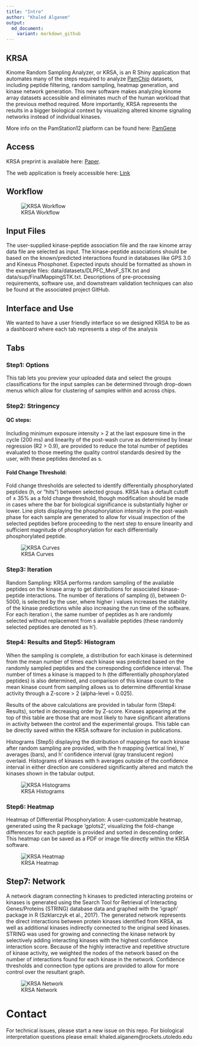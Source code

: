 ```yaml
---
title: "Intro"
author: "Khaled Alganem"
output:
  md_document:
    variant: markdown_github
---
```



## KRSA

Kinome Random Sampling Analyzer, or KRSA, is an R Shiny application that automates many of the steps required to analyze [PamChip]("https://pamgene.com/technology/") datasets, including peptide filtering, random sampling, heatmap generation, and kinase network generation. This new software makes analyzing kinome array datasets accessible and eliminates much of the human workload that the previous method required. More importantly, KRSA represents the results in a bigger biological context by visualizing altered kinome signaling networks instead of individual kinases.

More info on the PamStation12 platform can be found here: [PamGene]("https://pamgene.com/")


## Access

KRSA preprint is available here: [Paper]("https://www.biorxiv.org/content/10.1101/2020.08.26.268581v1").

The web application is freely accessible here: [Link]("")



## Workflow

![KRSA Workflow](figures/workflow.jpg)

## Input Files

The user-supplied kinase-peptide association file and the raw kinome array data file are selected as input. The kinase-peptide associations should be based on the known/predicted interactions found in databases like GPS 3.0 and Kinexus Phosphonet. Expected inputs should be formatted as shown in the example files: data/datasets/DLPFC_MvsF_STK.txt and data/sup/FinalMappingSTK.txt. Descriptions of pre-processing requirements, software use, and downstream validation techniques can also be found at the associated project GitHub.




## Interface and Use

We wanted to have a user friendly interface so we designed KRSA to be as a dashboard where each tab represents a step of the analysis 


## Tabs

### Step1: Options

This tab lets you preview your uploaded data and select the groups classifications for the input samples can be determined through drop-down menus which allow for clustering of samples within and across chips. 



### Step2: Stringency


#### QC steps:

Including minimum exposure intensity > 2 at the last exposure time in the cycle (200 ms) and linearity of the post-wash curve as determined by linear regression (R2 > 0.9), are provided to reduce the total number of peptides evaluated to those meeting the quality control standards desired by the user, with these peptides denoted as s. 


#### Fold Change Threshold:

Fold change thresholds are selected to identify differentially phosphorylated peptides (h, or “hits”) between selected groups. KRSA has a default cutoff of ± 35% as a fold change threshold, though modification should be made in cases where the bar for biological significance is substantially higher or lower. Line plots displaying the phosphorylation intensity in the post-wash phase for each sample are generated to allow for visual inspection of the selected peptides before proceeding to the next step to ensure linearity and sufficient magnitude of phosphorylation for each differentially phosphorylated peptide.

![KRSA Curves](figures/curves.gif)



### Step3: Iteration

Random Sampling: KRSA performs random sampling of the available peptides on the kinase array to get distributions for associated kinase-peptide interactions. The number of iterations of sampling (i), between 0-5000, is selected by the user, where higher i values increases the stability of the kinase predictions while also increasing the run time of the software. For each iteration i, the same number of peptides as h are randomly selected without replacement from s available peptides (these randomly selected peptides are denoted as h’).



### Step4: Results and Step5: Histogram

When the sampling is complete, a distribution for each kinase is determined from the mean number of times each kinase was predicted based on the randomly sampled peptides and the corresponding confidence interval. The number of times a kinase is mapped to h (the differentially phosphorylated peptides) is also determined, and comparison of this kinase count to the mean kinase count from sampling allows us to determine differential kinase activity through a Z-score > 2 (alpha-level = 0.025).

Results of the above calculations are provided in tabular form (Step4: Results), sorted in decreasing order by Z-score. Kinases appearing at the top of this table are those that are most likely to have significant alterations in activity between the control and the experimental groups. This table can be directly saved within the KRSA software for inclusion in publications.

Histograms (Step5) displaying the distribution of mappings for each kinase after random sampling are provided, with the h mapping (vertical line), h’ averages (bars), and h’ confidence interval (gray translucent region) overlaid. Histograms of kinases with h averages outside of the confidence interval in either direction are considered significantly altered and match the kinases shown in the tabular output.

![KRSA Histograms](figures/hits.jpg)



### Step6: Heatmap
Heatmap of Differential Phosphorylation: A user-customizable heatmap, generated using the R package ‘gplots2’, visualizing the fold-change differences for each peptide is provided and sorted in descending order. This heatmap can be saved as a PDF or image file directly within the KRSA software.

![KRSA Heatmap](figures/heatmap.jpg)



## Step7: Network
A network diagram connecting h kinases to predicted interacting proteins or kinases is generated using the Search Tool for Retrieval of Interacting Genes/Proteins (STRING) database data and graphed with the ‘igraph’ package in R (Szklarczyk et al., 2017). The generated network represents the direct interactions between protein kinases identified from KRSA, as well as additional kinases indirectly connected to the original seed kinases. STRING was used for growing and connecting the kinase network by selectively adding interacting kinases with the highest confidence interaction score. Because of the highly interactive and repetitive structure of kinase activity, we weighted the nodes of the network based on the number of interactions found for each kinase in the network. Confidence thresholds and connection type options are provided to allow for more control over the resultant graph.

![KRSA Network](figures/networks.jpg)


# Contact

For technical issues, please start a new issue on this repo.
For biological interpretation questions please email: khaled.alganem@rockets.utoledo.edu
